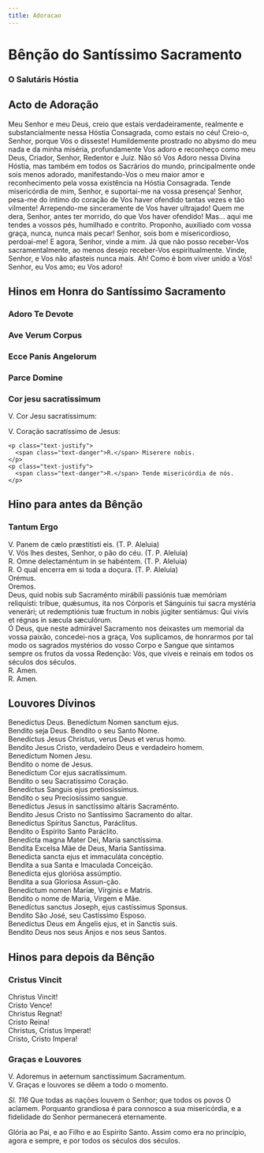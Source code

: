 ```yaml
---
title: Adoracao
---
```



# Bênção do Santíssimo Sacramento

### O Salutáris Hóstia

<Salutaris />

## Acto de Adoração

<p class="dropcaps">
  Meu Senhor e meu Deus, creio que estais verdadeiramente, realmente e
  substancialmente nessa Hóstia Consagrada, como estais no céu! Creio-o, Senhor,
  porque Vós o disseste! Humildemente prostrado no abysmo do meu nada e da minha
  miséria, profundamente Vos adoro e reconheço como meu Deus, Criador, Senhor,
  Redentor e Juiz. Não só Vos Adoro nessa Divina Hóstia, mas também em todos os
  Sacrários do mundo, principalmente onde sois menos adorado, manifestando-Vos o
  meu maior amor e reconhecimento pela vossa existência na Hóstia Consagrada.
  Tende misericórdia de mim, Senhor, e suportai-me na vossa presença! Senhor,
  pesa-me do íntimo do coração de Vos haver ofendido tantas vezes e tão
  vilmente! Arrependo-me sinceramente de Vos haver ultrajado! Quem me dera,
  Senhor, antes ter morrido, do que Vos haver ofendido! Mas... aqui me tendes a
  vossos pés, humilhado e contrito. Proponho, auxiliado com vossa graça, nunca,
  nunca mais pecar! Senhor, sois bom e misericordioso, perdoai-me! E agora,
  Senhor, vinde a mim. Já que não posso receber-Vos sacramentalmente, ao menos
  desejo receber-Vos espiritualmente. Vinde, Senhor, e Vos não afasteis nunca
  mais. Ah! Como é bom viver unido a Vós! Senhor, eu Vos amo; eu Vos adoro!
</p>

## Hinos em Honra do Santíssimo Sacramento

### Adoro Te Devote

<Adorote />

### Ave Verum Corpus

<Aveverum />

### Ecce Panis Angelorum

<Eccepanisangelorum />

### Parce Domine

<Parcedomine />

### Cor jesu sacratissimum

<div class="grid grid-cols-2 gap-1">
    <p class="text-justify">V. Cor Jesu sacratissimum:</p>
    <p class="text-justify">V. Coração sacratíssimo de Jesus:</p>

    <p class="text-justify">
      <span class="text-danger">R.</span> Miserere nobis.
    </p>
    <p class="text-justify">
      <span class="text-danger">R.</span> Tende misericórdia de nós.
    </p>
</div>

## Hino para antes da Bênção

### Tantum Ergo

<Tantumergo />

<div class="container-fluid">
  <div class="row">
    <div class="col-6 text-justify">
      V. Panem de cælo præstitísti eis. (T. P. Aleluia)
    </div>
    <div class="col-6 text-justify">
      V. Vós lhes destes, Senhor, o pão do céu. (T. P. Aleluia)
    </div>
    <div class="col-6 text-justify">
      <span class="text-danger">R.</span> Omne delectaméntum in se habéntem. (T.
      P. Aleluia)
    </div>
    <div class="col-6 text-justify">
      <span class="text-danger">R.</span> O qual encerra em si toda a doçura.
      (T. P. Aleluia)
    </div>
    <div class="col-6 text-danger text-center">Orémus.</div>
    <div class="col-6 text-danger text-center">Oremos.</div>
    <div class="col-6 text-justify">
      Deus, quid nobis sub Sacraménto mirábili passiónis tuæ memóriam
      reliquísti: tríbue, quǽsumus, ita nos Córporis et Sánguinis tui sacra
      mystéria venerári; ut redemptiónis tuæ fructum in nobis júgiter sentiámus:
      Qui vivis et régnas in sæcula sæculórum.
    </div>
    <div class="col-6 text-justify">
      Ó Deus, que neste admirável Sacramento nos deixastes um memorial da vossa
      paixão, concedei-nos a graça, Vos suplicamos, de honrarmos por tal modo os
      sagrados mystérios do vosso Corpo e Sangue que sintamos sempre os frutos
      da vossa Redenção: Vós, que viveis e reinais em todos os séculos dos
      séculos.
    </div>
    <div class="col-6 text-justify">
      <span class="text-danger">R.</span> Amen.
    </div>
    <div class="col-6 text-justify">
      <span class="text-danger">R.</span> Amen.
    </div>
  </div>
</div>

## Louvores Dívinos

<div class="container-fluid">
  <div class="row">
    <div class="col-6 dropcaps text-justify">
      Benedíctus Deus. Benedíctum Nomen sanctum ejus.
    </div>
    <div class="col-6 dropcaps text-justify">
      Bendito seja Deus. Bendito o seu Santo Nome.
    </div>
    <div class="col-6 text-justify">
      Benedíctus Jesus Christus, verus Deus et verus homo.
    </div>
    <div class="col-6 text-justify">
      Bendito Jesus Cristo, verdadeiro Deus e verdadeiro homem.
    </div>
    <div class="col-6 text-justify">Benedíctum Nomen Jesu.</div>
    <div class="col-6 text-justify">Bendito o nome de Jesus.</div>
    <div class="col-6 text-justify">Benedíctum Cor ejus sacratíssimum.</div>
    <div class="col-6 text-justify">Bendito o seu Sacratíssimo Coração.</div>
    <div class="col-6 text-justify">
      Benedíctus Sanguis ejus pretiosíssimus.
    </div>
    <div class="col-6 text-justify">Bendito o seu Preciosíssimo sangue.</div>
    <div class="col-6 text-justify">
      Benedíctus Jesus in sanctíssimo altáris Sacraménto.
    </div>
    <div class="col-6 text-justify">
      Bendito Jesus Cristo no Santíssimo Sacramento do altar.
    </div>
    <div class="col-6 text-justify">
      Benedíctus Spíritus Sanctus, Paráclitus.
    </div>
    <div class="col-6 text-justify">Bendito o Espírito Santo Paráclito.</div>
    <div class="col-6 text-justify">
      Benedícta magna Mater Dei, María sanctíssima.
    </div>
    <div class="col-6 text-justify">
      Bendita Excelsa Mãe de Deus, Maria Santíssima.
    </div>
    <div class="col-6 text-justify">
      Benedicta sancta ejus et immaculáta concéptio.
    </div>
    <div class="col-6 text-justify">
      Bendita a sua Santa e Imaculada Conceição.
    </div>
    <div class="col-6 text-justify">Benedícta ejus gloriósa assúmptio.</div>
    <div class="col-6 text-justify">Bendita a sua Gloriosa Assun-ção.</div>
    <div class="col-6 text-justify">
      Benedíctum nomen Maríæ, Vírginis e Matris.
    </div>
    <div class="col-6 text-justify">Bendito o nome de Maria, Virgem e Mãe.</div>
    <div class="col-6 text-justify">
      Benedíctus sanctus Joseph, ejus castíssimus Sponsus.
    </div>
    <div class="col-6 text-justify">
      Bendito São José, seu Castíssimo Esposo.
    </div>
    <div class="col-6 text-justify">
      Benedíctus Deus em Ángelis ejus, et in Sanctis suis.
    </div>
    <div class="col-6 text-justify">
      Bendito Deus nos seus Anjos e nos seus Santos.
    </div>
  </div>
</div>

## Hinos para depois da Bênção

### Cristus Vincit

<div class="container-fluid">
  <div class="row">
    <div class="col-6 text-justify">Christus Vincit!</div>
    <div class="col-6 text-justify">Cristo Vence!</div>
    <div class="col-6 text-justify">Christus Regnat!</div>
    <div class="col-6 text-justify">Cristo Reina!</div>
    <div class="col-6 text-justify">Christus, Cristus Imperat!</div>
    <div class="col-6 text-justify">Cristo, Cristo Impera!</div>
  </div>
</div>

### Graças e Louvores

<div class="container-fluid">
  <div class="row">
    <div class="col-6 text-justify">
      V. Adoremus in aeternum sanctissimum Sacramentum.
    </div>
    <div class="col-6 text-justify">
      V. Graças e louvores se dêem a todo o momento.
    </div>
  </div>
</div>

<p>
  <em>Sl. 116</em> Que todas as nações louvem o Senhor; que todos os povos O
  aclamem. Porquanto grandiosa é para connosco a sua misericórdia, e a
  fidelidade do Senhor permanecerá eternamente.
</p>

  <p>
    Glória ao Pai, e ao Filho e ao Espírito Santo. Assim como era no princípio,
    agora e sempre, e por todos os séculos dos séculos.
  </p>
